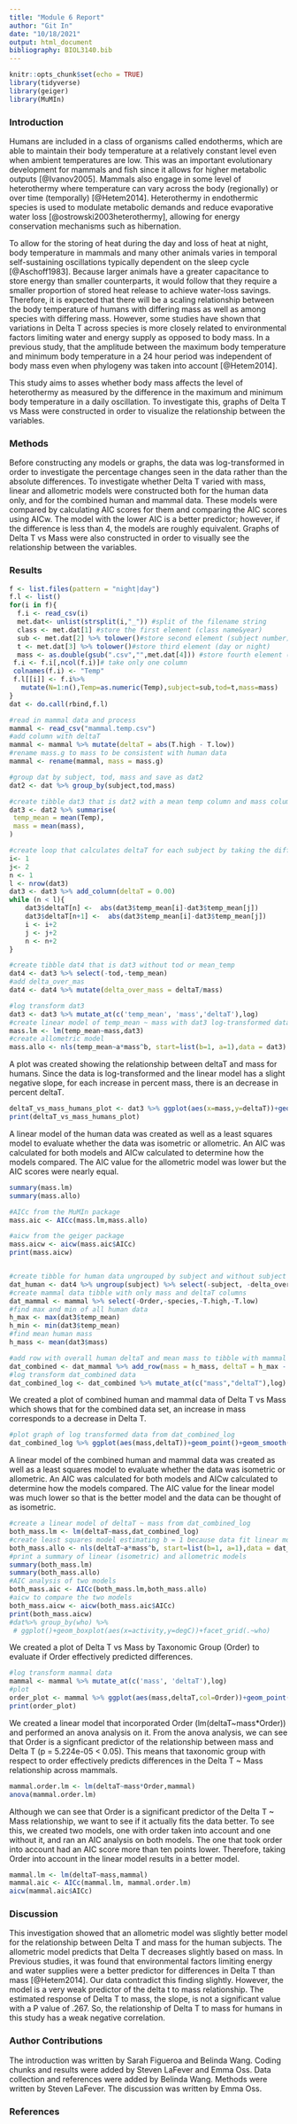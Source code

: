 ```yaml
---
title: "Module 6 Report"
author: "Git In"
date: "10/18/2021"
output: html_document
bibliography: BIOL3140.bib
---
```


```r
knitr::opts_chunk$set(echo = TRUE)
library(tidyverse)
library(geiger)
library(MuMIn)
```

### Introduction

Humans are included in a class of organisms called endotherms, which are able to maintain their body temperature at a relatively constant level even when ambient temperatures are low. This was an important evolutionary development for mammals and fish since it allows for higher metabolic outputs [@Ivanov2005]. Mammals also engage in some level of heterothermy where temperature can vary across the body (regionally) or over time (temporally) [@Hetem2014]. Heterothermy in endothermic species is used to modulate metabolic demands and reduce evaporative water loss [@ostrowski2003heterothermy], allowing for energy conservation mechanisms such as hibernation. 

To allow for the storing of heat during the day and loss of heat at night, body temperature in mammals and many other animals varies in temporal self-sustaining oscillations typically dependent on the sleep cycle [@Aschoff1983]. Because larger animals have a greater capacitance to store energy than smaller counterparts, it would follow that they require a smaller proportion of stored heat release to achieve water-loss savings. Therefore, it is expected that there will be a scaling relationship between the body temperature of humans with differing mass as well as among species with differing mass. However, some studies have shown that variations in Delta T across species is more closely related to environmental factors limiting water and energy supply as opposed to body mass. In a previous study, that the amplitude between the maximum body temperature and minimum body temperature in a 24 hour period was independent of body mass even when phylogeny was taken into account [@Hetem2014]. 

This study aims to asses whether body mass affects the level of heterothermy as measured by the difference in the maximum and minimum body temperature in a daily oscillation. To investigate this, graphs of Delta T vs Mass were constructed in order to visualize the relationship between the variables.

### Methods
Before constructing any models or graphs, the data was log-transformed in order to investigate the percentage changes seen in the data rather than the absolute differences. To investigate whether Delta T varied with mass, linear and allometric models were constructed both for the human data only, and for the combined human and mammal data. These models were compared by calculating AIC scores for them and comparing the AIC scores using AICw. The model with the lower AIC is a better predictor; however, if the difference is less than 4, the models are roughly equivalent. Graphs of Delta T vs Mass were also constructed in order to visually see the relationship between the variables.

### Results
```r
f <- list.files(pattern = "night|day") 
f.l <- list()
for(i in f){
  f.i <- read_csv(i)
  met.dat<- unlist(strsplit(i,"_")) #split of the filename string
  class <- met.dat[1] #store the first element (class name&year)
  sub <- met.dat[2] %>% tolower()#store second element (subject number)
  t <- met.dat[3] %>% tolower()#store third element (day or night)
  mass <- as.double(gsub(".csv","",met.dat[4])) #store fourth element (mass), dropping .csv with gsub
 f.i <- f.i[,ncol(f.i)]# take only one column
 colnames(f.i) <- "Temp"
 f.l[[i]] <- f.i%>%
   mutate(N=1:n(),Temp=as.numeric(Temp),subject=sub,tod=t,mass=mass)
}
dat <- do.call(rbind,f.l) 

#read in mammal data and process
mammal <- read_csv("mammal.temp.csv")
#add column with deltaT
mammal <- mammal %>% mutate(deltaT = abs(T.high - T.low))
#rename mass.g to mass to be consistent with human data
mammal <- rename(mammal, mass = mass.g)

#group dat by subject, tod, mass and save as dat2
dat2 <- dat %>% group_by(subject,tod,mass)

#create tibble dat3 that is dat2 with a mean temp column and mass column
dat3 <- dat2 %>% summarise(
 temp_mean = mean(Temp),
 mass = mean(mass),
)
```
```r


#create loop that calculates deltaT for each subject by taking the difference of day and night temps 
i<- 1
j<- 2
n <- 1
l <- nrow(dat3)
dat3 <- dat3 %>% add_column(deltaT = 0.00)
while (n < l){
    dat3$deltaT[n] <-  abs(dat3$temp_mean[i]-dat3$temp_mean[j])
    dat3$deltaT[n+1] <-  abs(dat3$temp_mean[i]-dat3$temp_mean[j])
    i <- i+2
    j <- j+2
    n <- n+2
}

#create tibble dat4 that is dat3 without tod or mean_temp
dat4 <- dat3 %>% select(-tod,-temp_mean) 
#add delta_over_mas
dat4 <- dat4 %>% mutate(delta_over_mass = deltaT/mass)

#log transform dat3
dat3 <- dat3 %>% mutate_at(c('temp_mean', 'mass','deltaT'),log)
#create linear model of temp_mean ~ mass with dat3 log-transformed data
mass.lm <- lm(temp_mean~mass,dat3)
#create allometric model
mass.allo <- nls(temp_mean~a*mass^b, start=list(b=1, a=1),data = dat3)
```
A plot was created showing the relationship between deltaT and mass for humans. Since the data is log-transformed and the linear model has a slight negative slope, for each increase in percent mass, there is an decrease in percent deltaT.
```r
deltaT_vs_mass_humans_plot <- dat3 %>% ggplot(aes(x=mass,y=deltaT))+geom_point()+geom_smooth(method="lm")+labs(x="log mass",y="log Delta T")
print(deltaT_vs_mass_humans_plot)
```
A linear model of the human data was created as well as a least squares model to evaluate whether the data was isometric or allometric. An AIC was calculated for both models and AICw calculated to determine how the models compared. The AIC value for the allometric model was lower but the AIC scores were nearly equal.
```r
summary(mass.lm)
summary(mass.allo)
```
```r
#AICc from the MuMIn package
mass.aic <- AICc(mass.lm,mass.allo)

#aicw from the geiger package
mass.aicw <- aicw(mass.aic$AICc)
print(mass.aicw)


#create tibble for human data ungrouped by subject and without subject or delta_over_mass column
dat_human <- dat4 %>% ungroup(subject) %>% select(-subject, -delta_over_mass)
#create mammal data tibble with only mass and deltaT columns
dat_mammal <- mammal %>% select(-Order,-species,-T.high,-T.low)
#find max and min of all human data
h_max <- max(dat3$temp_mean)
h_min <- min(dat3$temp_mean)
#find mean human mass
h_mass <- mean(dat3$mass)

#add row with overall human deltaT and mean mass to tibble with mammal data
dat_combined <- dat_mammal %>% add_row(mass = h_mass, deltaT = h_max - h_min)
#log transform dat_combined data
dat_combined_log <- dat_combined %>% mutate_at(c("mass","deltaT"),log)
```
We created a plot of combined human and mammal data of Delta T vs Mass which shows that for the combined data set, an increase in mass corresponds to a decrease in Delta T.
```r
#plot graph of log transformed data from dat_combined_log
dat_combined_log %>% ggplot(aes(mass,deltaT))+geom_point()+geom_smooth(method="lm")+labs(x="log mass",y="log Delta T")
```

A linear model of the combined human and mammal data was created as well as a least squares model to evaluate whether the data was isometric or allometric. An AIC was calculated for both models and AICw calculated to determine how the models compared. The AIC value for the linear model was much lower so that is the better model and the data can be thought of as isometric.
```r
#create a linear model of deltaT ~ mass from dat_combined_log
both_mass.lm <- lm(deltaT~mass,dat_combined_log)
#create least squares model estimating b = 1 because data fit linear model well
both_mass.allo <- nls(deltaT~a*mass^b, start=list(b=1, a=1),data = dat_combined_log)
#print a summary of linear (isometric) and allometric models
summary(both_mass.lm)
summary(both_mass.allo)
#AIC analysis of two models
both_mass.aic <- AICc(both_mass.lm,both_mass.allo)
#aicw to compare the two models
both_mass.aicw <- aicw(both_mass.aic$AICc)
print(both_mass.aicw)
#dat%>% group_by(who) %>%
 # ggplot()+geom_boxplot(aes(x=activity,y=degC))+facet_grid(.~who)

```
We created a plot of Delta T vs Mass by Taxonomic Group (Order) to evaluate if Order effectively predicted differences.
```r
#log transform mammal data
mammal <- mammal %>% mutate_at(c('mass', 'deltaT'),log)
#plot
order_plot <- mammal %>% ggplot(aes(mass,deltaT,col=Order))+geom_point()+geom_smooth(method="lm")
print(order_plot)
```
We created a linear model that incorporated Order (lm(deltaT~mass*Order)) and performed an anova analysis on it. From the anova analysis, we can see that Order is a signficant predictor of the relationship between mass and Delta T (p = 5.224e-05 < 0.05). This means that taxonomic group with respect to order effectively predicts differences in the Delta T ~ Mass relationship across mammals. 
```r
mammal.order.lm <- lm(deltaT~mass*Order,mammal)
anova(mammal.order.lm)
```
Although we can see that Order is a significant predictor of the Delta T ~ Mass relationship, we want to see if it actually fits the data better. To see this, we created two models, one with order taken into account and one without it, and ran an AIC analysis on both models. The one that took order into account had an AIC score more than ten points lower. Therefore, taking Order into account in the linear model results in a better model.
```r
mammal.lm <- lm(deltaT~mass,mammal)
mammal.aic <- AICc(mammal.lm, mammal.order.lm)
aicw(mammal.aic$AICc)
```

### Discussion

This investigation showed that an allometric model was slightly better model for the relationship between Delta T and mass for the human subjects. The allometric model predicts that Delta T decreases slightly based on mass. In Previous studies, it was found that environmental factors limiting energy and water supplies were a better predictor for differences in Delta T than mass [@Hetem2014]. Our data contradict this finding slightly. However, the model is a very weak predictor of the delta t to mass relationship. The estimated response of Delta T to mass, the slope, is not a significant value with a P value of .267. So, the relationship of Delta T to mass for humans in this study has a weak negative correlation. 


### Author Contributions

The introduction was written by Sarah Figueroa and Belinda Wang. Coding chunks and results were added by Steven LaFever and Emma Oss. Data collection and references were added by Belinda Wang. Methods were written by Steven LaFever. The discussion was written by Emma Oss.

### References


